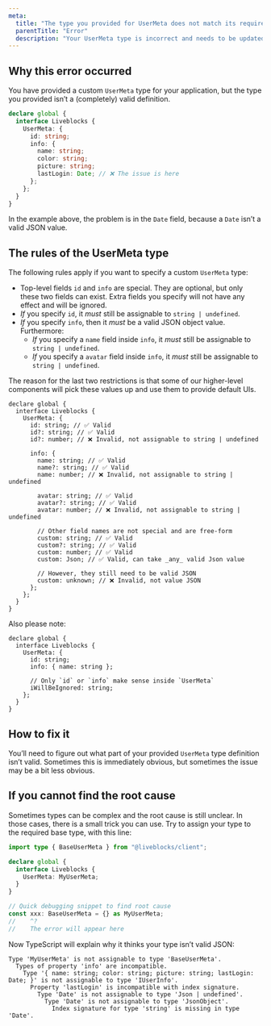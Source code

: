 ```yaml
---
meta:
  title: "The type you provided for UserMeta does not match its requirements"
  parentTitle: "Error"
  description: "Your UserMeta type is incorrect and needs to be updated"
---
```


## Why this error occurred

You have provided a custom `UserMeta` type for your application, but the type
you provided isn’t a (completely) valid definition.

```ts highlight="4-10"
declare global {
  interface Liveblocks {
    UserMeta: {
      id: string;
      info: {
        name: string;
        color: string;
        picture: string;
        lastLogin: Date; // ❌ The issue is here
      };
    };
  }
}
```

In the example above, the problem is in the `Date` field, because a `Date` isn’t
a valid JSON value.

## The rules of the UserMeta type

The following rules apply if you want to specify a custom `UserMeta` type:

- Top-level fields `id` and `info` are special. They are optional, but only
  these two fields can exist. Extra fields you specify will not have any effect
  and will be ignored.
- _If_ you specify `id`, it _must_ still be assignable to `string | undefined`.
- _If_ you specify `info`, then it _must_ be a valid JSON object value.
  Furthermore:
  - _If_ you specify a `name` field inside `info`, it _must_ still be assignable
    to `string | undefined`.
  - _If_ you specify a `avatar` field inside `info`, it _must_ still be
    assignable to `string | undefined`.

The reason for the last two restrictions is that some of our higher-level
components will pick these values up and use them to provide default UIs.

```tsx
declare global {
  interface Liveblocks {
    UserMeta: {
      id: string; // ✅ Valid
      id?: string; // ✅ Valid
      id?: number; // ❌ Invalid, not assignable to string | undefined

      info: {
        name: string; // ✅ Valid
        name?: string; // ✅ Valid
        name: number; // ❌ Invalid, not assignable to string | undefined

        avatar: string; // ✅ Valid
        avatar?: string; // ✅ Valid
        avatar: number; // ❌ Invalid, not assignable to string | undefined

        // Other field names are not special and are free-form
        custom: string; // ✅ Valid
        custom?: string; // ✅ Valid
        custom: number; // ✅ Valid
        custom: Json; // ✅ Valid, can take _any_ valid Json value

        // However, they still need to be valid JSON
        custom: unknown; // ❌ Invalid, not value JSON
      };
    };
  }
}
```

Also please note:

```tsx
declare global {
  interface Liveblocks {
    UserMeta: {
      id: string;
      info: { name: string };

      // Only `id` or `info` make sense inside `UserMeta`
      iWillBeIgnored: string;
    };
  }
}
```

## How to fix it

You’ll need to figure out what part of your provided `UserMeta` type definition
isn’t valid. Sometimes this is immediately obvious, but sometimes the issue may
be a bit less obvious.

## If you cannot find the root cause

Sometimes types can be complex and the root cause is still unclear. In those
cases, there is a small trick you can use. Try to assign your type to the
required base type, with this line:

```ts highlight="9-10"
import type { BaseUserMeta } from "@liveblocks/client";

declare global {
  interface Liveblocks {
    UserMeta: MyUserMeta;
  }
}

// Quick debugging snippet to find root cause
const xxx: BaseUserMeta = {} as MyUserMeta;
//    ^?
//    The error will appear here
```

Now TypeScript will explain why it thinks your type isn’t valid JSON:

```error showLineNumbers={false}
Type 'MyUserMeta' is not assignable to type 'BaseUserMeta'.
  Types of property 'info' are incompatible.
    Type '{ name: string; color: string; picture: string; lastLogin: Date; }' is not assignable to type 'IUserInfo'.
      Property 'lastLogin' is incompatible with index signature.
        Type 'Date' is not assignable to type 'Json | undefined'.
          Type 'Date' is not assignable to type 'JsonObject'.
            Index signature for type 'string' is missing in type 'Date'.
```
